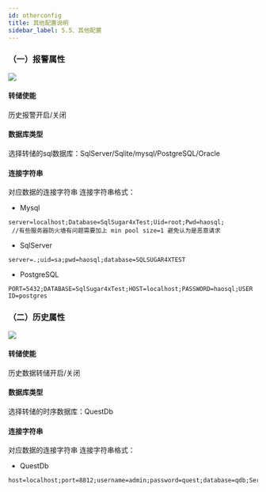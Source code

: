 ```yaml
---
id: otherconfig
title: 其他配置说明
sidebar_label: 5.5、其他配置
---
```



### （一）报警属性

![](/img/otherconfig1.png)

#### 转储使能
历史报警开启/关闭

#### 数据库类型
选择转储的sql数据库：SqlServer/Sqlite/mysql/PostgreSQL/Oracle

#### 连接字符串
对应数据的连接字符串
连接字符串格式：

- Mysql
```
server=localhost;Database=SqlSugar4xTest;Uid=root;Pwd=haosql;
 //有些服务器防火墙有问题需要加上 min pool size=1 避免认为是恶意请求
 ```

- SqlServer
```
server=.;uid=sa;pwd=haosql;database=SQLSUGAR4XTEST
 ```

- PostgreSQL
```
PORT=5432;DATABASE=SqlSugar4xTest;HOST=localhost;PASSWORD=haosql;USER ID=postgres
 ```

 
### （二）历史属性

![](/img/otherconfig2.png)

#### 转储使能
历史数据转储开启/关闭

#### 数据库类型
选择转储的时序数据库：QuestDb

#### 连接字符串
对应数据的连接字符串
连接字符串格式：

- QuestDb
```
host=localhost;port=8812;username=admin;password=quest;database=qdb;ServerCompatibilityMode=NoTypeLoading;
 ```
